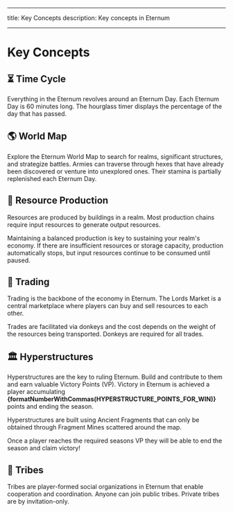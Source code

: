 
---

title: Key Concepts description: Key concepts in Eternum

---

# Key Concepts

## ⏳ Time Cycle

Everything in the Eternum revolves around an Eternum Day. Each Eternum Day is 60 minutes long. The hourglass timer
displays the percentage of the day that has passed.

## 🌎 World Map

Explore the Eternum World Map to search for realms, significant structures, and strategize battles. Armies can traverse
through hexes that have already been discovered or venture into unexplored ones. Their stamina is partially replenished
each Eternum Day.

## 💎 Resource Production

Resources are produced by buildings in a realm. Most production chains require input resources to generate output
resources.

Maintaining a balanced production is key to sustaining your realm's economy. If there are insufficient resources or
storage capacity, production automatically stops, but input resources continue to be consumed until paused.

## 🤝 Trading

Trading is the backbone of the economy in Eternum. The Lords Market is a central marketplace where players can buy and
sell resources to each other.

Trades are facilitated via donkeys and the cost depends on the weight of the resources being transported. Donkeys are
required for all trades.

## 🏛️ Hyperstructures

Hyperstructures are the key to ruling Eternum. Build and contribute to them and earn valuable Victory Points (VP).
Victory in Eternum is achieved a player accumulating **{formatNumberWithCommas(HYPERSTRUCTURE_POINTS_FOR_WIN)}** points
and ending the season.

Hyperstructures are built using Ancient Fragments that can only be obtained through Fragment Mines scattered around the
map.

Once a player reaches the required seasons VP they will be able to end the season and claim victory!

## 👥 Tribes

Tribes are player-formed social organizations in Eternum that enable cooperation and coordination. Anyone can join
public tribes. Private tribes are by invitation-only.
